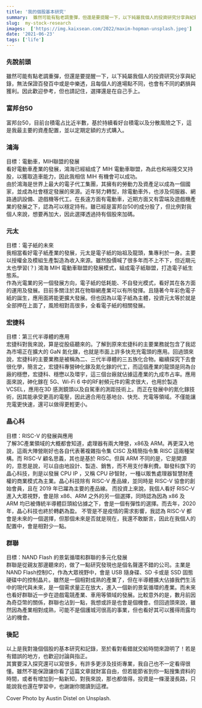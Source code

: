 ```yaml
---
title: '我的個股基本研究'
summary:  雖然可能有點老調重彈，但還是要提醒一下，以下純屬我個人的投資研究分享與紀錄，無法保證百發百中或是中樂透，且每個人的進場點不同，也會有不同的虧損與獲利。因此歡迎參考，但也請記住，選擇還是在自己手上。
slug:  my-stock-research
images:  ['https://img.kaixsean.com/2022/maxim-hopman-unsplash.jpeg']
date: '2021-06-23'
tags: ['life']
---
```

### 先說前頭
雖然可能有點老調重彈，但還是要提醒一下，以下純屬我個人的投資研究分享與紀錄，無法保證百發百中或是中樂透，且每個人的進場點不同，也會有不同的虧損與獲利。因此歡迎參考，但也請記住，選擇還是在自己手上。

### 富邦台50
富邦台50，目前台積電占比近半數，基於持續看好台積電以及分散風險之下，這是我最主要的資產配置，並以定期定額的方式購入。

### 鴻海
目標：電動車，MIH聯盟的發展  
看好電動車產業的發展，鴻海已經組成了 MIH 電動車聯盟，為此也和裕隆交叉持股，以獲取造車能力，因此我相信 MIH 有機會可以成功。  
由於鴻海是世界上最大的電子代工集團，其擁有的勞動力及資產足以成為一個國家，並成為社會穩定發展的來源。近年努力轉型，除電動車外，也涉及伺服器、網路通訊設備、遊戲機等代工。在長遠方面有電動車，近期方面又有雲端及遊戲機產業的發展之下，認為可以穩定持有。雖已經是富邦台50的成分股了，但比例對我個人來說，想要再加大，因此選擇透過持有個股來加碼。

### 元太
目標：電子紙的未來  
我相當看好電子紙產業的發展，元太是電子紙的始祖及龍頭，集專利於一身。主要以授權金及模組生產製造為收入來源。雖然股價喊了很多年而不上不下，但近期元太也學習(？) 鴻海 MIH 電動車聯盟的發展模式，組成電子紙聯盟，打造電子紙生態系。  
作為光電業的另一個發展方向，電子紙的低耗能、不自發光模式，看好其在各方面的運用及發展。目前多關注於其在物聯網產業可以有所發揮。且隨著今年彩色電子紙的誕生，應用面將能更擴大發展。但也因為以電子紙為主體，投資元太等於就是全部押在上面了，風險相對高很多，全看電子紙的相關發展。

### 宏捷科
目標：第三代半導體的應用  
宏捷科對我來說，算是從股癌聽來的。了解到原來宏捷科的主要業務就包含了我認為市場正在擴大的 GaN 氮化鎵，也就是市面上許多快充充電頭的應用。回過頭來說，宏捷科的主要業務是被稱為二、三代半導體的三五族化合物。繼續探究下去會很化學，簡言之，宏捷科專營砷化鎵及氮化鎵的代工，而這個產業的龍頭是同為台廠的穩懋，宏捷科、穩懋以及環宇，這三個台廠就佔據這產業的九成市占率。應用面來說，砷化鎵在 5G、Wi-Fi 6 中的RF射頻元件的需求很大，也用於製造 VCSEL，應用在3D 感測鏡頭以及自駕車的測距技術上。而正在發展中的氮化鎵技術，因其能承受更高的電壓，因此適合用在基地台、快充、充電等領域。不僅能讓充電更快速，還可以做得更輕更小。

### 晶心科
目標：RISC-V 的發展與應用  
了解3C產業領域的大概都會知道，處理器有兩大陣營，x86及 ARM。再更深入地說，這兩大陣營剛好也各自代表著複雜指令集 CISC 及精簡指令集 RISC 這兩種架構。而 RISC-V 顧名思義，其也是基於 RISC。但與 ARM 不同的是，它是開源的，意思是說，可以自由地設計、製造、銷售，而不用支付專利費。聯發科旗下的晶心科技，則是以發展 CPU IP ，又稱 CPU 矽智財，一種以販售處理器智慧財產權的商業模式為主業。晶心科技除有 RISC-V 產品線，並同時是 RISC-V 協會的創始會員，且在 2019 年已躍為主要的產品線。
而投資上來說，我個人看好 RISC-V 進入大眾視野，會是除 x86、ARM 之外的另一個選擇，同時認為因為 x86 及 ARM 均已被傳統半導體巨頭給佔據之下，會是一個有彈性的選擇。而去年，2020年，晶心科技也終於轉虧為盈。 不管是不是疫情的需求影響，我認為 RISC-V 都會是未來的一個選擇，但那個未來是否就是現在，我還不敢斷言，因此在我個人的配置中，會是相對少一點。

### 群聯
目標：NAND Flash 的景氣循環和群聯的多元化發展  
群聯是從親友那邊聽來的，做了一點研究發現也是個名聲還不錯的公司。主業是 NAND Flash控制IC，作為大眾視野中，會是 USB 隨身碟、SD 卡或是 SSD 固態硬碟中的控制晶片。雖然是一個相對成熟的產業了，但在半導體擴大佔據我們生活中的現代與未來，是一個需求量正在放大，進入一個新的景氣循環的產業。而未來也看好群聯近一步在遊戲電競產業、車用等領域的發展。比較意外的是，數月前因為奇亞幣的關係，群聯也沾到一點，我想或許是也會是個機會。但回過頭來說，雖然因為產業相對成熟，可能不是個護城河很高的事業，但也看好其可以獲得雨露均沾的機會。

### 後記
以上是我對幾個個股的基本研究和記錄，至於看對看錯就交給時間來證明了！若是有錯誤的地方，也歡迎討論與指正。  
其實要深入探究還可以寫很多，有許多更涉及技術專業，我自己也不一定看得很懂。雖然不能保證讓你看了這篇文章就財富自由，但若能節省到你一點搜集資料的時間，或者有增加到一點新知，對我來說，那也都值得。投資是一條漫漫長路，只能說我也還在學習中，也謝謝你閱讀到這裡。

Cover Photo by Austin Distel on Unsplash.